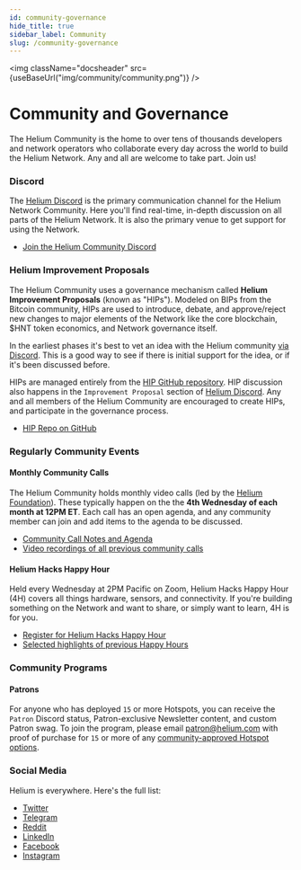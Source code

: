 ```yaml
---
id: community-governance
hide_title: true
sidebar_label: Community
slug: /community-governance
---
```



<img className="docsheader" src={useBaseUrl("img/community/community.png")} />

# Community and Governance

The Helium Community is the home to over tens of thousands developers and
network operators who collaborate every day across the world to build the Helium
Network. Any and all are welcome to take part. Join us!

### Discord

The [Helium Discord](https://discord.gg/helium) is the primary communication
channel for the Helium Network Community. Here you'll find real-time, in-depth
discussion on all parts of the Helium Network. It is also the primary venue to
get support for using the Network.

- [Join the Helium Community Discord](https://discord.gg/helium)

### Helium Improvement Proposals

The Helium Community uses a governance mechanism called **Helium Improvement
Proposals** (known as "HIPs"). Modeled on BIPs from the Bitcoin community, HIPs
are used to introduce, debate, and approve/reject new changes to major elements
of the Network like the core blockchain, $HNT token economics, and Network
governance itself.

In the earliest phases it's best to vet an idea with the Helium community
[via Discord](https://discord.gg/helium). This is a good way to see if there is
initial support for the idea, or if it's been discussed before.

HIPs are managed entirely from the
[HIP GitHub repository](https://github.com/helium/HIP). HIP discussion also
happens in the `Improvement Proposal` section of
[Helium Discord](https://discord.gg/helium). Any and all members of the Helium
Community are encouraged to create HIPs, and participate in the governance
process.

- [HIP Repo on GitHub](https://github.com/helium/HIP)

### Regularly Community Events

#### Monthly Community Calls

The Helium Community holds monthly video calls (led by the
[Helium Foundation](https://www.helium.foundation/)). These typically happen on
the the **4th Wednesday of each month at 12PM ET**. Each call has an open
agenda, and any community member can join and add items to the agenda to be
discussed.

- [Community Call Notes and Agenda](https://docs.google.com/document/d/1bMm2alBigBj3detA775Dn0Gz9UM5XczAeK9vnjBB3l0/edit#)
- [Video recordings of all previous community calls](https://vimeo.com/dewialliance)

#### Helium Hacks Happy Hour

Held every Wednesday at 2PM Pacific on Zoom, Helium Hacks Happy Hour (4H) covers
all things hardware, sensors, and connectivity. If you're building something on
the Network and want to share, or simply want to learn, 4H is for you.

- [Register for Helium Hacks Happy Hour](https://tinyurl.com/3kjrv9z5)
- [Selected highlights of previous Happy Hours](https://www.youtube.com/playlist?list=PLtKQNefsR5zMDgluPZtPL3wwFBG7e_FHl)

### Community Programs

#### Patrons

For anyone who has deployed `15` or more Hotspots, you can receive the `Patron`
Discord status, Patron-exclusive Newsletter content, and custom Patron swag. To
join the program, please email patron@helium.com with proof of purchase for `15`
or more of any [community-approved Hotspot options](https://helium.com/mine).

### Social Media

Helium is everywhere. Here's the full list:

- [Twitter](https://twitter.com/helium)
- [Telegram](https://t.me/helium_network)
- [Reddit](https://www.reddit.com/r/HeliumNetwork/)
- [LinkedIn](https://www.linkedin.com/company/heliuminc/)
- [Facebook](https://www.facebook.com/heliumsystems)
- [Instagram](https://www.instagram.com/helium/)
